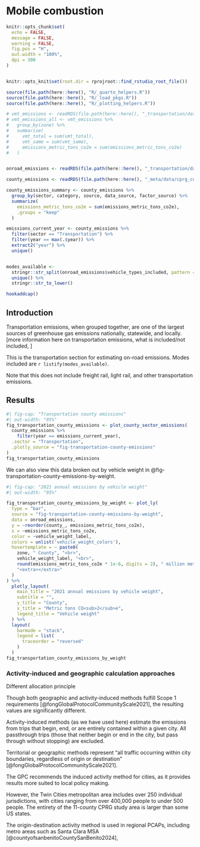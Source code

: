 # Mobile combustion  
```r
knitr::opts_chunk$set(
  echo = FALSE,
  message = FALSE,
  warning = FALSE,
  fig.pos = "H",
  out.width = "100%",
  dpi = 300
)


knitr::opts_knit$set(root.dir = rprojroot::find_rstudio_root_file())
```
```r
source(file.path(here::here(), "R/_quarto_helpers.R"))
source(file.path(here::here(), "R/_load_pkgs.R"))
source(file.path(here::here(), "R/_plotting_helpers.R"))

# vmt_emissions <- readRDS(file.path(here::here(), "_transportation/data/county_vmt_emissions.RDS"))
# vmt_emissions_all <- vmt_emissions %>%
#   group_by(zone) %>%
#   summarise(
#     vmt_total = sum(vmt_total),
#     vmt_same = sum(vmt_same),
#     emissions_metric_tons_co2e = sum(emissions_metric_tons_co2e)
#   )


onroad_emissions <- readRDS(file.path(here::here(), "_transportation/data/onroad_emissions.RDS"))

county_emissions <- readRDS(file.path(here::here(), "_meta/data/cprg_county_emissions.RDS"))

county_emissions_summary <- county_emissions %>%
  group_by(sector, category, source, data_source, factor_source) %>%
  summarize(
    emissions_metric_tons_co2e = sum(emissions_metric_tons_co2e),
    .groups = "keep"
  )

emissions_current_year <- county_emissions %>%
  filter(sector == "Transportation") %>%
  filter(year == max(.$year)) %>%
  extract2("year") %>%
  unique()


modes_available <-
  stringr::str_split(onroad_emissions$vehicle_types_included, pattern = ", ", simplify = TRUE)[, 1] %>%
  unique() %>%
  stringr::str_to_lower()

hookaddcap()
```

## Introduction

Transportation emissions, when grouped together, are one of the largest sources of greenhouse gas emissions nationally, statewide, and locally. [more information here on transportation emissions, what is included/not included, ]

This is the transportation section for estimating on-road emissions. Modes included are `r listify(modes_available)`. 

Note that this does not include freight rail, light rail, and other transportation emissions.

## Results

```r
#| fig-cap: "Transportation county emissions"
#| out-width: "95%"
fig_transportation_county_emissions <- plot_county_sector_emissions(
  county_emissions %>%
    filter(year == emissions_current_year),
  .sector = "Transportation",
  .plotly_source = "fig-transportation-county-emissions"
)
fig_transportation_county_emissions
```

We can also view this data broken out by vehicle weight in @fig-transportation-county-emissions-by-weight. 


```r
#| fig-cap: "2021 annual emissions by vehicle weight"
#| out-width: "95%"

fig_transportation_county_emissions_by_weight <- plot_ly(
  type = "bar",
  source = "fig-transportation-county-emissions-by-weight",
  data = onroad_emissions,
  y = ~reorder(county_, emissions_metric_tons_co2e),
  x = ~emissions_metric_tons_co2e,
  color = ~vehicle_weight_label,
  colors = unlist('vehicle_weight_colors'),
  hovertemplate = ~ paste0(
    zone, " County", "<br>",
    vehicle_weight_label, "<br>",
    round(emissions_metric_tons_co2e * 1e-6, digits = 2), " million metric tons CO<sub>2</sub>e", "<br>",
    "<extra></extra>"
  )
) %>%
  plotly_layout(
    main_title = "2021 annual emissions by vehicle weight",
    subtitle = "",
    y_title = "County",
    x_title = "Metric tons CO<sub>2</sub>e",
    legend_title = "Vehicle weight"
  ) %>%
  layout(
    barmode = "stack",
    legend = list(
      traceorder = "reversed"
    )
  )
fig_transportation_county_emissions_by_weight
```


### Activity-induced and geographic calculation approaches

Different allocation principle

Though both geographic and activity-induced methods fulfill Scope 1 requirements [@fongGlobalProtocolCommunityScale2021], the resulting values are significantly different.

Activity-induced methods (as we have used here) estimate the emissions from trips that begin, end, or are entirely contained within a given city. All passthrough trips (those that neither begin or end in the city, but pass through without stopping) are excluded. 

Territorial or geographic methods represent "all traffic occurring within city boundaries, regardless of origin or destination" [@fongGlobalProtocolCommunityScale2021]. 

The GPC recommends the induced activity method for cities, as it provides results more suited to local policy making. 

However, the Twin Cities metropolitan area includes over 250 individual jurisdictions, with cities ranging from over 400,000 people to under 500 people. The entirety of the 11-county CPRG study area is larger than some US states. 


The origin-destination activity method is used in regional PCAPs, including metro areas such as Santa Clara MSA [@countyofsanbenitoCountySanBenito2024], 

